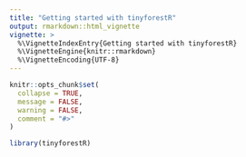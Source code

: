 ```yaml
---
title: "Getting started with tinyforestR"
output: rmarkdown::html_vignette
vignette: >
  %\VignetteIndexEntry{Getting started with tinyforestR}
  %\VignetteEngine{knitr::rmarkdown}
  %\VignetteEncoding{UTF-8}
---
```


```r
knitr::opts_chunk$set(
  collapse = TRUE,
  message = FALSE, 
  warning = FALSE,
  comment = "#>"
)
```



```r
library(tinyforestR)
```
